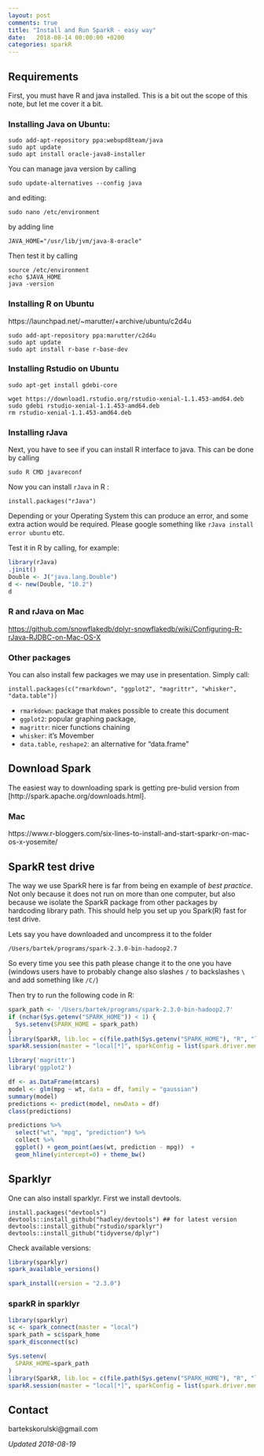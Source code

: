 ```yaml
---
layout: post
comments: true
title: "Install and Run SparkR - easy way"
date:   2018-08-14 00:00:00 +0200
categories: sparkR
---
```


## Requirements

First, you must have R and java installed. This is a bit 
out the scope of this note, but let me cover it a bit.

### Installing Java on Ubuntu:
```
sudo add-apt-repository ppa:webupd8team/java
sudo apt update
sudo apt install oracle-java8-installer
```

You can manage java version by calling
```
sudo update-alternatives --config java
```
and editing:
```
sudo nano /etc/environment
```
by adding line
```
JAVA_HOME="/usr/lib/jvm/java-8-oracle"
```
Then test it by calling
```
source /etc/environment
echo $JAVA_HOME
java -version
```

### Installing R on Ubuntu

https://launchpad.net/~marutter/+archive/ubuntu/c2d4u

```
sudo add-apt-repository ppa:marutter/c2d4u
sudo apt update
sudo apt install r-base r-base-dev
```

### Installing Rstudio on Ubuntu

```
sudo apt-get install gdebi-core

wget https://download1.rstudio.org/rstudio-xenial-1.1.453-amd64.deb
sudo gdebi rstudio-xenial-1.1.453-amd64.deb
rm rstudio-xenial-1.1.453-amd64.deb
```

### Installing rJava

Next, you have to see if you can install R interface to java. This can
be done by calling
```
sudo R CMD javareconf
```

Now you can install `rJava` in R :
```
install.packages("rJava")
```

Depending or your Operating System this can produce an error, and some
extra action would be required. Please google something like `rJava
install error ubuntu` etc. 

Test it in R by calling, for example:
```r
library(rJava)
.jinit()
Double <- J("java.lang.Double")
d <- new(Double, "10.2")
d
```

### R and rJava on Mac

<https://github.com/snowflakedb/dplyr-snowflakedb/wiki/Configuring-R-rJava-RJDBC-on-Mac-OS-X>

### Other packages

You can also install few packages we may use in presentation. Simply call:

```
install.packages(c("rmarkdown", "ggplot2", "magrittr", "whisker", "data.table"))
```

* `rmarkdown`: package that makes possible to create this document
* `ggplot2`: popular graphing package,
* `magrittr`: nicer functions chaining
* `whisker`: it's Movember
* `data.table`, `reshape2`: an alternative for "data.frame"

## Download Spark

The easiest way to downloading spark is getting pre-bulid version from
[http://spark.apache.org/downloads.html]. 


### Mac
https://www.r-bloggers.com/six-lines-to-install-and-start-sparkr-on-mac-os-x-yosemite/

## SparkR test drive

The way we use SparkR here is far from being en example of _best
practice_. Not only because it does not run on more than one computer,
but also because we isolate the SparkR package from other packages by
hardcoding library path. This should help you set up you Spark(R) fast
for test drive.

Lets say you have downloaded and uncompress it to the folder

`/Users/bartek/programs/spark-2.3.0-bin-hadoop2.7`

So every time you see this path please change it to the one you have
(windows users have to probably change also slashes `/` to backslashes `\` and add something like `/C/`)


Then try to run the following code in R:
```r
spark_path <- '/Users/bartek/programs/spark-2.3.0-bin-hadoop2.7'
if (nchar(Sys.getenv("SPARK_HOME")) < 1) {
  Sys.setenv(SPARK_HOME = spark_path)
}
library(SparkR, lib.loc = c(file.path(Sys.getenv("SPARK_HOME"), "R", "lib")))
sparkR.session(master = "local[*]", sparkConfig = list(spark.driver.memory = "2g"))
```


```r
library('magrittr')
library('ggplot2')

df <- as.DataFrame(mtcars)
model <- glm(mpg ~ wt, data = df, family = "gaussian")
summary(model)
predictions <- predict(model, newData = df)
class(predictions)
```

```r
predictions %>%
  select("wt", "mpg", "prediction") %>%
  collect %>%
  ggplot() + geom_point(aes(wt, prediction - mpg))  +
  geom_hline(yintercept=0) + theme_bw()
```

## Sparklyr

One can also install sparklyr. First we install devtools.

```
install.packages("devtools")
devtools::install_github("hadley/devtools") ## for latest version
devtools::install_github("rstudio/sparklyr")
devtools::install_github("tidyverse/dplyr")
```

Check available versions:
```r
library(sparklyr)
spark_available_versions()
```

```r
spark_install(version = "2.3.0")
```

### sparkR in sparklyr

```r
library(sparklyr)
sc <- spark_connect(master = "local")
spark_path = sc$spark_home
spark_disconnect(sc)

Sys.setenv(
  SPARK_HOME=spark_path
)
library(SparkR, lib.loc = c(file.path(Sys.getenv("SPARK_HOME"), "R", "lib")))
sparkR.session(master = "local[*]", sparkConfig = list(spark.driver.memory = "2g"))
```

## Contact

bartekskorulski@gmail.com

_Updated 2018-08-19_
